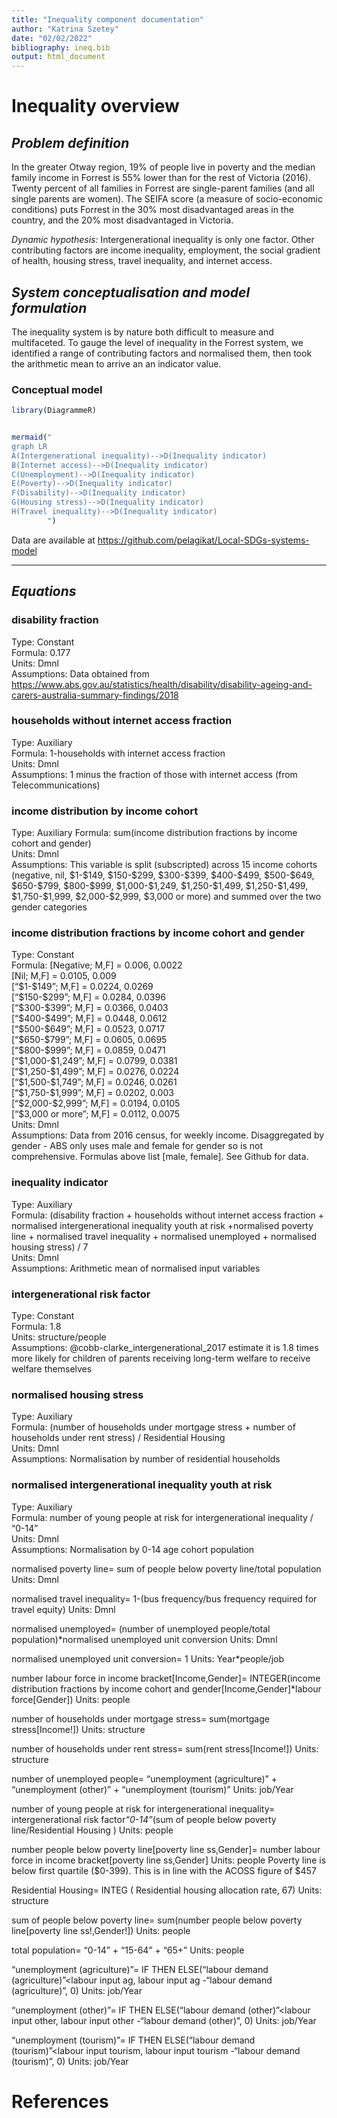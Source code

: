 ```yaml
---
title: "Inequality component documentation"
author: "Katrina Szetey"
date: "02/02/2022"
bibliography: ineq.bib
output: html_document
---
```


# Inequality overview


## *Problem definition*
In the greater Otway region, 19% of people live in poverty and the median family income in Forrest is 55% lower than for the rest of Victoria (2016). Twenty percent of all families in Forrest are single-parent families (and all single parents are women). The SEIFA score (a measure of socio-economic conditions) puts Forrest in the 30% most disadvantaged areas in the country, and the 20% most disadvantaged in Victoria.

*Dynamic hypothesis:*
Intergenerational inequality is only one factor. Other contributing factors are income inequality, employment, the social gradient of health, housing stress, travel inequality, and internet access.


## *System conceptualisation and model formulation*
The inequality system is by nature both difficult to measure and multifaceted. To gauge the level of inequality in the Forrest system, we identified a range of contributing factors and normalised them, then took the arithmetic mean to arrive an an indicator value.


### Conceptual model
```r
library(DiagrammeR)


mermaid("
graph LR
A(Intergenerational inequality)-->D(Inequality indicator)  
B(Internet access)-->D(Inequality indicator) 
C(Unemployment)-->D(Inequality indicator)
E(Poverty)-->D(Inequality indicator)
F(Disability)-->D(Inequality indicator)
G(Housing stress)-->D(Inequality indicator)
H(Travel inequality)-->D(Inequality indicator)
        ")

```

Data are available at [https://github.com/pelagikat/Local-SDGs-systems-model](https://github.com/pelagikat/Local-SDGs-systems-model)

*** 

## *Equations*
   
### disability fraction  

Type: Constant  
Formula: 0.177  
Units: Dmnl  
Assumptions: Data obtained from [https://www.abs.gov.au/statistics/health/disability/disability-ageing-and-carers-australia-summary-findings/2018](Percentage of population who have a disability)  

### households without internet access fraction  

Type: Auxiliary  
Formula: 1-households with internet access fraction  
Units: Dmnl  
Assumptions: 1 minus the fraction of those with internet access (from Telecommunications)  

### income distribution by income cohort  

Type: Auxiliary
Formula: sum(income distribution fractions by income cohort and gender)  
Units: Dmnl  
Assumptions: This variable is split (subscripted) across 15 income cohorts (negative, nil, $1-$149, $150-$299, $300-$399, $400-$499, $500-$649, $650-$799, $800-$999, $1,000-$1,249, $1,250-$1,499, $1,250-$1,499, $1,750-$1,999, $2,000-$2,999, $3,000 or more) and summed over the two gender categories  

### income distribution fractions by income cohort and gender  

Type: Constant  
Formula: [Negative; M,F] = 0.006, 0.0022  
[Nil; M,F] = 0.0105, 0.009  
["$1-$149"; M,F] = 0.0224, 0.0269  
["$150-$299"; M,F] = 0.0284, 0.0396  
["$300-$399"; M,F] = 0.0366, 0.0403  
["$400-$499"; M,F] = 0.0448, 0.0612  
["$500-$649"; M,F] = 0.0523, 0.0717  
["$650-$799"; M,F] = 0.0605, 0.0695  
["$800-$999"; M,F] = 0.0859, 0.0471  
["$1,000-$1,249"; M,F] = 0.0799, 0.0381  
["$1,250-$1,499"; M,F] = 0.0276, 0.0224  
["$1,500-$1,749"; M,F] = 0.0246, 0.0261  
["$1,750-$1,999"; M,F] = 0.0202, 0.003  
["$2,000-$2,999"; M,F] = 0.0194, 0.0105  
["$3,000 or more"; M,F] = 0.0112, 0.0075  
Units: Dmnl  
Assumptions: Data from 2016 census, for weekly income. Disaggregated by gender - ABS only uses male and female for gender so is not comprehensive. Formulas above list [male, female]. See Github for data.

### inequality indicator  

Type: Auxiliary  
Formula: (disability fraction + households without internet access fraction + normalised intergenerational inequality youth at risk +normalised poverty line + normalised travel inequality + normalised unemployed
 + normalised housing stress) / 7  
Units: Dmnl  
Assumptions: Arithmetic mean of normalised input variables  

### intergenerational risk factor  

Type: Constant  
Formula: 1.8  
Units: structure/people  
Assumptions: @cobb-clarke_intergenerational_2017 estimate it is 1.8 times more likely for children of parents receiving long-term welfare to receive welfare themselves  

### normalised housing stress

Type: Auxiliary  
Formula: (number of households under mortgage stress + number of households under rent stress) / Residential Housing  
Units: Dmnl  
Assumptions: Normalisation by number of residential households  

### normalised intergenerational inequality youth at risk  

Type: Auxiliary  
Formula: number of young people at risk for intergenerational inequality / "0-14"  
Units: Dmnl  
Assumptions: Normalisation by 0-14 age cohort population  

normalised poverty line=
    sum of people below poverty line/total population
Units: Dmnl

normalised travel inequality=
    1-(bus frequency/bus frequency required for travel equity)
Units: Dmnl

normalised unemployed=
    (number of unemployed people/total population)*normalised unemployed unit conversion
Units: Dmnl

normalised unemployed unit conversion=
    1
Units: Year*people/job

number labour force in income bracket[Income,Gender]=
    INTEGER(income distribution fractions by income cohort and gender[Income,Gender
]*labour force[Gender])
Units: people

number of households under mortgage stress=
    sum(mortgage stress[Income!])
Units: structure

number of households under rent stress=
    sum(rent stress[Income!])
Units: structure

number of unemployed people=
    "unemployment (agriculture)" + "unemployment (other)" + "unemployment (tourism)"
Units: job/Year

number of young people at risk for intergenerational inequality=
    intergenerational risk factor*"0-14"*(sum of people below poverty line/Residential Housing
)
Units: people

number people below poverty line[poverty line ss,Gender]=
    number labour force in income bracket[poverty line ss,Gender]
Units: people
Poverty line is below first quartile ($0-399). This is in line 
        with the ACOSS figure of $457

Residential Housing= INTEG (
    Residential housing allocation rate,
        67)
Units: structure

sum of people below poverty line=
    sum(number people below poverty line[poverty line ss!,Gender!])
Units: people

total population=
    "0-14" + "15-64" + "65+"
Units: people

"unemployment (agriculture)"=
    IF THEN ELSE("labour demand (agriculture)"<labour input ag, labour input ag
-"labour demand (agriculture)", 0)
Units: job/Year

"unemployment (other)"=
    IF THEN ELSE("labour demand (other)"<labour input other, labour input other
-"labour demand (other)", 0)
Units: job/Year

"unemployment (tourism)"=
    IF THEN ELSE("labour demand (tourism)"<labour input tourism, labour input tourism
-"labour demand (tourism)", 0)
Units: job/Year

# References
